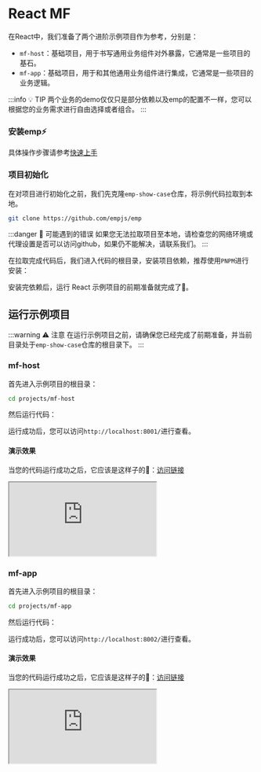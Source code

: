 
# React MF

在React中，我们准备了两个进阶示例项目作为参考，分别是：

- `mf-host`：基础项目，用于书写通用业务组件对外暴露，它通常是一些项目的基石。
- `mf-app`：基础项目，用于和其他通用业务组件进行集成，它通常是一些项目的业务逻辑。

:::info 💡 TIP
两个业务的demo仅仅只是部分依赖以及emp的配置不一样，您可以根据您的业务需求进行自由选择或者组合。
:::

<Preparation />

### 安装emp⚡

具体操作步骤请参考[快速上手](/guide/start/quick-start)

### 项目初始化

在对项目进行初始化之前，我们先克隆`emp-show-case`仓库，将示例代码拉取到本地。

```bash
git clone https://github.com/empjs/emp
```

:::danger 🚨 可能遇到的错误
如果您无法拉取项目至本地，请检查您的网络环境或代理设置是否可以访问github，如果仍不能解决，请联系我们。
:::

在拉取完成代码后，我们进入代码的根目录，安装项目依赖，推荐使用`PNPM`进行安装：

<PackageManagerTabs command="install" />

安装完依赖后，运行 React 示例项目的前期准备就完成了🎉。

## 运行示例项目

:::warning ⚠️ 注意
在运行示例项目之前，请确保您已经完成了前期准备，并当前目录处于`emp-show-case`仓库的根目录下。
:::

### mf-host

首先进入示例项目的根目录：

```bash
cd projects/mf-host
```

然后运行代码：
<PackageManagerTabs command="dev" />

运行成功后，您可以访问`http://localhost:8001/`进行查看。

#### 演示效果

当您的代码运行成功之后，它应该是这样子的🤩：<a target='_blank' href='https://mf-cjs.sc.empjs.dev/host/'>访问链接</a>

<iframe src="https://mf-cjs.sc.empjs.dev/host/"
  style={{width: '100%', height: '850px', border: `20px solid #aaa`, borderRadius: '4px', overflow: 'hidden'}}
  title="mf-host"
></iframe>

### mf-app

首先进入示例项目的根目录：

```bash
cd projects/mf-app
```

然后运行代码：
<PackageManagerTabs command="dev" />

运行成功后，您可以访问`http://localhost:8002/`进行查看。

#### 演示效果

当您的代码运行成功之后，它应该是这样子的🤩：<a target='_blank' href='https://mf-cjs.sc.empjs.dev/app/'>访问链接</a>

<iframe src="https://mf-cjs.sc.empjs.dev/app/"
  style={{width: '100%', height: '1100px', border: `20px solid #aaa`, borderRadius: '4px', overflow: 'hidden'}}
  title="mf-host"
></iframe>